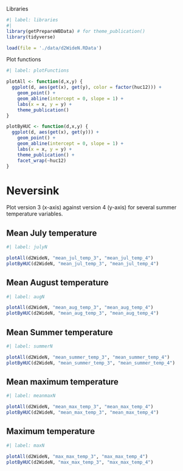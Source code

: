 
Libraries
```r
#| label: libraries
#| 
library(getPrepareWBData) # for theme_publication()
library(tidyverse)

load(file = './data/d2WideN.RData')
```

Plot functions
```r
#| label: plotFunctions

plotAll <- function(d,x,y) {
  ggplot(d, aes(get(x), get(y), color = factor(huc12))) +
    geom_point() +
    geom_abline(intercept = 0, slope = 1) +
    labs(x = x, y = y) +
    theme_publication()
}

plotByHUC <- function(d,x,y) {
  ggplot(d, aes(get(x), get(y))) +
    geom_point() +
    geom_abline(intercept = 0, slope = 1) +
    labs(x = x, y = y) +
    theme_publication() +
    facet_wrap(~huc12)
}

```

# Neversink  
Plot version 3 (x-axis) against version 4 (y-axis) for several summer temperature variables.  

## Mean July temperature
```r
#| label: julyN

plotAll(d2WideN, "mean_jul_temp_3", "mean_jul_temp_4")
plotByHUC(d2WideN, "mean_jul_temp_3", "mean_jul_temp_4")


```

## Mean August temperature
```r
#| label: augN

plotAll(d2WideN, "mean_aug_temp_3", "mean_aug_temp_4")
plotByHUC(d2WideN, "mean_aug_temp_3", "mean_aug_temp_4")


```

## Mean Summer temperature
```r
#| label: summerN

plotAll(d2WideN, "mean_summer_temp_3", "mean_summer_temp_4")
plotByHUC(d2WideN, "mean_summer_temp_3", "mean_summer_temp_4")


```

## Mean maximum temperature
```r
#| label: meanmaxN

plotAll(d2WideN, "mean_max_temp_3", "mean_max_temp_4")
plotByHUC(d2WideN, "mean_max_temp_3", "mean_max_temp_4")


```

## Maximum temperature
```r
#| label: maxN

plotAll(d2WideN, "max_max_temp_3", "max_max_temp_4")
plotByHUC(d2WideN, "max_max_temp_3", "max_max_temp_4")

```


